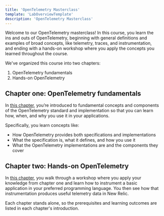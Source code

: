 ```yaml
---
title: 'OpenTelemetry Masterclass'
template: 'LabOverviewTemplate'
description: 'OpenTelemetry Masterclass'
---
```


<Intro>

Welcome to our OpenTelemetry masterclass! In this course, you learn the ins and outs of OpenTelemetry, beginning with general definitions and examples of broad concepts, like telemetry, traces, and instrumentation, and ending with a hands-on workshop where you apply the concepts you learned throughout the course.

</Intro>


We've organized this course into two chapters:

1. OpenTelemetry fundamentals
2. Hands-on OpenTelemetry

## Chapter one: OpenTelemetry fundamentals

In [this chapter](/opentelemetry-masterclass/fundamentals), you’re introduced to fundamental concepts and components of the OpenTelemetry standard and implementation so that you can learn how, when, and why you use it in your applications.

Specifically, you learn concepts like:

- How OpenTelemetry provides both specifications and implementations
- What the specification is, what it defines, and how you use it
- What the OpenTelemetry implementations are and the components they cover

## Chapter two: Hands-on OpenTelemetry

In [this chapter](/opentelemetry-masterclass/hands-on), you walk through a workshop where you apply your knowledge from chapter one and learn how to instrument a basic application in your preferred programming language. You then see how that instrumentation produces useful telemetry data in New Relic.

<Callout variant="tip">

Each chapter stands alone, so the prerequisites and learning outcomes are listed in each chapter's introduction.

</Callout>
